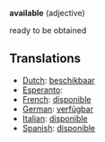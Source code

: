 '''available''' (adjective)

ready to be obtained

==Translations==
*[[Dutch]]: [[beschikbaar]]
*[[Esperanto]]: [[]]
*[[French]]: [[disponible]]
*[[German]]: [[verfügbar]]
*[[Italian]]: [[disponible]]
*[[Spanish]]: [[disponible]]